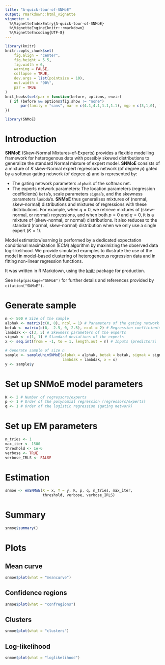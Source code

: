 ```yaml
---
title: "A-quick-tour-of-SNMoE"
output: rmarkdown::html_vignette
vignette: >
  %\VignetteIndexEntry{A-quick-tour-of-SNMoE}
  %\VignetteEngine{knitr::rmarkdown}
  %\VignetteEncoding{UTF-8}
---
```


```r
library(knitr)
knitr::opts_chunk$set(
	fig.align = "center",
	fig.height = 5.5,
	fig.width = 6,
	warning = FALSE,
	collapse = TRUE,
	dev.args = list(pointsize = 10),
	out.width = "90%",
	par = TRUE
)
knit_hooks$set(par = function(before, options, envir)
  { if (before && options$fig.show != "none") 
       par(family = "sans", mar = c(4.1,4.1,1.1,1.1), mgp = c(3,1,0), tcl = -0.5)
})
```

```r
library(SNMoE)
```

# Introduction

**SNMoE** (Skew-Normal Mixtures-of-Experts) provides a flexible modelling 
framework for heterogenous data with possibly skewed distributions to 
generalize the standard Normal mixture of expert model. **SNMoE** consists of 
a mixture of *K* skew-Normal expert regressors network (of degree *p*) gated by
a softmax gating network (of degree *q*) and is represented by:

* The gating network parameters `alpha`'s of the softmax net.
* The experts network parameters: The location parameters (regression 
coefficients) `beta`'s, scale parameters `sigma`'s, and the skewness 
parameters `lambda`'s. **SNMoE** thus generalises mixtures of (normal, 
skew-normal) distributions and mixtures of regressions with these 
distributions. For example, when $q=0$, we retrieve mixtures of (skew-normal, 
or normal) regressions, and when both $p=0$ and $q=0$, it is a mixture of 
(skew-normal, or normal) distributions. It also reduces to the standard 
(normal, skew-normal) distribution when we only use a single expert ($K=1$).

Model estimation/learning is performed by a dedicated expectation conditional 
maximization (ECM) algorithm by maximizing the observed data log-likelihood. 
We provide simulated examples to illustrate the use of the model in 
model-based clustering of heterogeneous regression data and in fitting 
non-linear regression functions.

It was written in R Markdown, using the [knitr](https://cran.r-project.org/package=knitr) package for production.

See `help(package="SNMoE")` for further details and references provided by `citation("SNMoE")`.

# Generate sample

```r
n <- 500 # Size of the sample
alphak <- matrix(c(0, 8), ncol = 1) # Parameters of the gating network
betak <- matrix(c(0, -2.5, 0, 2.5), ncol = 2) # Regression coefficients of the experts
lambdak <- c(3, 5) # Skewness parameters of the experts
sigmak <- c(1, 1) # Standard deviations of the experts
x <- seq.int(from = -1, to = 1, length.out = n) # Inputs (predictors)

# Generate sample of size n
sample <- sampleUnivSNMoE(alphak = alphak, betak = betak, sigmak = sigmak, 
                          lambdak = lambdak, x = x)
y <- sample$y
```

# Set up SNMoE model parameters

```r
K <- 2 # Number of regressors/experts
p <- 1 # Order of the polynomial regression (regressors/experts)
q <- 1 # Order of the logistic regression (gating network)
```

# Set up EM parameters

```r
n_tries <- 1
max_iter <- 1500
threshold <- 1e-6
verbose <- TRUE
verbose_IRLS <- FALSE
```

# Estimation

```r
snmoe <- emSNMoE(X = x, Y = y, K, p, q, n_tries, max_iter, 
                 threshold, verbose, verbose_IRLS)
```

# Summary

```r
snmoe$summary()
```

# Plots

## Mean curve

```r
snmoe$plot(what = "meancurve")
```

## Confidence regions

```r
snmoe$plot(what = "confregions")
```

## Clusters

```r
snmoe$plot(what = "clusters")
```

## Log-likelihood

```r
snmoe$plot(what = "loglikelihood")
```
